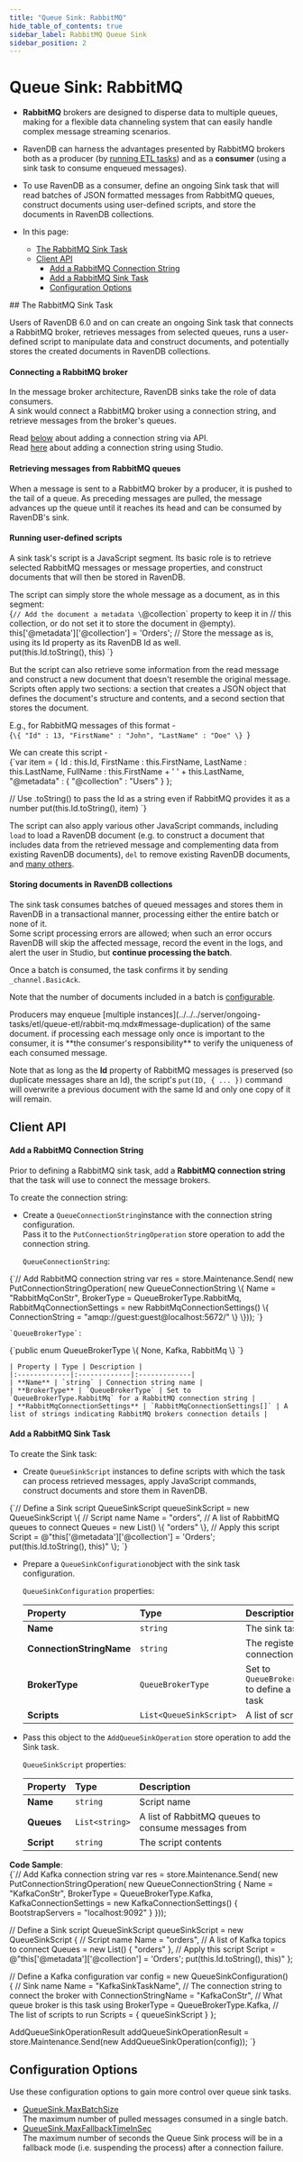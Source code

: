 ```yaml
---
title: "Queue Sink: RabbitMQ"
hide_table_of_contents: true
sidebar_label: RabbitMQ Queue Sink
sidebar_position: 2
---
```



# Queue Sink: RabbitMQ
<Admonition type="note" title="">

* **RabbitMQ** brokers are designed to disperse data to multiple queues, 
  making for a flexible data channeling system that can easily handle complex 
  message streaming scenarios.  

* RavenDB can harness the advantages presented by RabbitMQ brokers both as 
  a producer (by [running ETL tasks](../../../server/ongoing-tasks/etl/queue-etl/rabbit-mq.mdx)) 
  and as a **consumer** (using a sink task to consume enqueued messages).  

* To use RavenDB as a consumer, define an ongoing Sink task that will read 
  batches of JSON formatted messages from RabbitMQ queues, construct documents 
  using user-defined scripts, and store the documents in RavenDB collections.  

* In this page:  
  * [The RabbitMQ Sink Task](../../../server/ongoing-tasks/queue-sink/rabbit-mq-queue-sink.mdx#the-rabbitmq-sink-task)  
  * [Client API](../../../server/ongoing-tasks/queue-sink/rabbit-mq-queue-sink.mdx#client-api)  
     * [Add a RabbitMQ Connection String](../../../server/ongoing-tasks/queue-sink/rabbit-mq-queue-sink.mdx#add-a-rabbitmq-connection-string)  
     * [Add a RabbitMQ Sink Task](../../../server/ongoing-tasks/queue-sink/rabbit-mq-queue-sink.mdx#add-a-rabbitmq-sink-task)  
     * [Configuration Options](../../../server/ongoing-tasks/queue-sink/rabbit-mq-queue-sink.mdx#configuration-options) 
</Admonition>
## The RabbitMQ Sink Task

Users of RavenDB 6.0 and on can create an ongoing Sink task that connects 
a RabbitMQ broker, retrieves messages from selected queues, runs a user-defined 
script to manipulate data and construct documents, and potentially stores the 
created documents in RavenDB collections.  
#### Connecting a RabbitMQ broker

In the message broker architecture, RavenDB sinks take the role of data consumers.  
A sink would connect a RabbitMQ broker using a connection string, and retrieve messages 
from the broker's queues.  

Read [below](../../../server/ongoing-tasks/queue-sink/rabbit-mq-queue-sink.mdx#add-a-rabbitmq-connection-string) 
about adding a connection string via API.  
Read [here](../../../studio/database/tasks/ongoing-tasks/rabbitmq-queue-sink.mdx#define-a-rabbitmq-sink-task) 
about adding a connection string using Studio.  
#### Retrieving messages from RabbitMQ queues

When a message is sent to a RabbitMQ broker by a producer, it is pushed to 
the tail of a queue. As preceding messages are pulled, the message advances 
up the queue until it reaches its head and can be consumed by RavenDB's sink.  
#### Running user-defined scripts

A sink task's script is a JavaScript segment. Its basic role is to retrieve 
selected RabbitMQ messages or message properties, and construct documents that 
will then be stored in RavenDB.  

The script can simply store the whole message as a document, as in this 
segment:  
<TabItem value="javascript" label="javascript">
<CodeBlock language="javascript">
{`// Add the document a metadata \`@collection\` property to keep it in 
// this collection, or do not set it to store the document in @empty).  
this['@metadata']['@collection'] = 'Orders'; 
// Store the message as is, using its Id property as its RavenDB Id as well.  
put(this.Id.toString(), this)
`}
</CodeBlock>
</TabItem>

But the script can also retrieve some information from the read message 
and construct a new document that doesn't resemble the original message.  
Scripts often apply two sections: a section that creates a JSON object 
that defines the document's structure and contents, and a second section 
that stores the document.  

E.g., for RabbitMQ messages of this format -  
<TabItem value="json" label="json">
<CodeBlock language="json">
{`\{
   "Id" : 13,
   "FirstName" : "John",
   "LastName" : "Doe"
\}
`}
</CodeBlock>
</TabItem>

We can create this script -  
<TabItem value="javascript" label="javascript">
<CodeBlock language="javascript">
{`var item = \{ 
    Id : this.Id, 
    FirstName : this.FirstName, 
    LastName : this.LastName, 
    FullName : this.FirstName + ' ' + this.LastName, 
    "@metadata" : \{
        "@collection" : "Users"
    \}
\};

// Use .toString() to pass the Id as a string even if RabbitMQ provides it as a number
put(this.Id.toString(), item)
`}
</CodeBlock>
</TabItem>

The script can also apply various other JavaScript commands, including 
`load` to load a RavenDB document (e.g. to construct a document that 
includes data from the retrieved message and complementing data from 
existing RavenDB documents), `del` to remove existing RavenDB documents, 
and [many others](../../../server/kb/javascript-engine.mdx#predefined-javascript-functions).  
#### Storing documents in RavenDB collections

The sink task consumes batches of queued messages and stores them in RavenDB 
in a transactional manner, processing either the entire batch or none of it.  
<Admonition type="note" title="Exceptions to this rule" id="exceptions-to-this-rule" href="#exceptions-to-this-rule">
Some script processing errors are allowed; when such an error occurs RavenDB 
will skip the affected message, record the event in the logs, and alert the 
user in Studio, but **continue processing the batch**.  
</Admonition>

Once a batch is consumed, the task confirms it by sending `_channel.BasicAck`.  

Note that the number of documents included in a batch is 
[configurable](../../../server/ongoing-tasks/queue-sink/rabbit-mq-queue-sink.mdx#configuration-options).

<Admonition type="warning" title="Take care of duplicates" id="take-care-of-duplicates" href="#take-care-of-duplicates">
Producers may enqueue 
[multiple instances](../../../server/ongoing-tasks/etl/queue-etl/rabbit-mq.mdx#message-duplication) 
of the same document.  
if processing each message only once is important to the consumer, 
it is **the consumer's responsibility** to verify the uniqueness of 
each consumed message.  

Note that as long as the **Id** property of RabbitMQ messages is preserved 
(so duplicate messages share an Id), the script's `put(ID, { ... })` command 
will overwrite a previous document with the same Id and only one copy of 
it will remain.  
</Admonition>



## Client API

#### Add a RabbitMQ Connection String

Prior to defining a RabbitMQ sink task, add a **RabbitMQ connection string** 
that the task will use to connect the message brokers.  

To create the connection string:  

* Create a `QueueConnectionString`instance with the connection string configuration.  
  Pass it to the `PutConnectionStringOperation` store operation to add the connection string.  

    `QueueConnectionString`:  
<TabItem value="add_RabbitMq_connection-string" label="add_RabbitMq_connection-string">
<CodeBlock language="csharp">
{`// Add RabbitMQ connection string
var res = store.Maintenance.Send(
    new PutConnectionStringOperation<QueueConnectionString>(
        new QueueConnectionString
        \{
            Name = "RabbitMqConStr",
            BrokerType = QueueBrokerType.RabbitMq,
            RabbitMqConnectionSettings = new RabbitMqConnectionSettings()
                    \{ ConnectionString = "amqp://guest:guest@localhost:5672/" \}
        \}));
`}
</CodeBlock>
</TabItem>

    `QueueBrokerType`:  
<TabItem value="QueueBrokerType" label="QueueBrokerType">
<CodeBlock language="csharp">
{`public enum QueueBrokerType
\{
    None,
    Kafka,
    RabbitMq
\}
`}
</CodeBlock>
</TabItem>

    | Property | Type | Description |
    |:-------------|:-------------|:-------------|
    | **Name** | `string` | Connection string name |
    | **BrokerType** | `QueueBrokerType` | Set to `QueueBrokerType.RabbitMq` for a RabbitMQ connection string |
    | **RabbitMqConnectionSettings** | `RabbitMqConnectionSettings[]` | A list of strings indicating RabbitMQ brokers connection details |
#### Add a RabbitMQ Sink Task

To create the Sink task:  

* Create `QueueSinkScript` instances to define scripts with which the 
  task can process retrieved messages, apply JavaScript commands, construct 
  documents and store them in RavenDB.  
<TabItem value="define-rabbitmq-sink-script" label="define-rabbitmq-sink-script">
<CodeBlock language="csharp">
{`// Define a Sink script
QueueSinkScript queueSinkScript = new QueueSinkScript
\{
    // Script name
    Name = "orders",
    // A list of RabbitMQ queues to connect
    Queues = new List<string>() \{ "orders" \},
    // Apply this script
    Script = @"this['@metadata']['@collection'] = 'Orders'; 
               put(this.Id.toString(), this)"
\};
`}
</CodeBlock>
</TabItem>
  
* Prepare a `QueueSinkConfiguration`object with the sink task configuration.  

    `QueueSinkConfiguration` properties:  
    
    | Property | Type | Description |
    |:-------------|:-------------|:-------------|
    | **Name** | `string` | The sink task name |
    | **ConnectionStringName** | `string` | The registered connection string name |
    | **BrokerType** | `QueueBrokerType` | Set to `QueueBrokerType.RabbitMq` to define a RabbitMQ sink task |
    | **Scripts** | `List<QueueSinkScript>` | A list of scripts |

* Pass this object to the `AddQueueSinkOperation` store operation to add the Sink task.  

    `QueueSinkScript` properties:  
    
    | Property | Type | Description |
    |:-------------|:-------------|:-------------|
    | **Name** | `string` | Script name|
    | **Queues** | `List<string>` | A list of RabbitMQ queues to consume messages from |
    | **Script** | `string  ` | The script contents |

**Code Sample**:  
<TabItem value="add_kafka_sink-task" label="add_kafka_sink-task">
<CodeBlock language="csharp">
{`// Add Kafka connection string
var res = store.Maintenance.Send(
    new PutConnectionStringOperation<QueueConnectionString>(
        new QueueConnectionString
        \{
            Name = "KafkaConStr",
            BrokerType = QueueBrokerType.Kafka,
            KafkaConnectionSettings = new KafkaConnectionSettings() 
                    \{ BootstrapServers = "localhost:9092" \}
        \}));

// Define a Sink script
QueueSinkScript queueSinkScript = new QueueSinkScript
\{
    // Script name
    Name = "orders",
    // A list of Kafka topics to connect
    Queues = new List<string>() \{ "orders" \},
    // Apply this script
    Script = @"this['@metadata']['@collection'] = 'Orders'; 
               put(this.Id.toString(), this)"
\};

// Define a Kafka configuration
var config = new QueueSinkConfiguration()
\{
    // Sink name
    Name = "KafkaSinkTaskName",
    // The connection string to connect the broker with
    ConnectionStringName = "KafkaConStr",
    // What queue broker is this task using
    BrokerType = QueueBrokerType.Kafka,
    // The list of scripts to run
    Scripts = \{ queueSinkScript \}
\};

AddQueueSinkOperationResult addQueueSinkOperationResult = 
    store.Maintenance.Send(new AddQueueSinkOperation<QueueConnectionString>(config));
`}
</CodeBlock>
</TabItem>



## Configuration Options

Use these configuration options to gain more control over queue sink tasks.  

* [QueueSink.MaxBatchSize](../../../server/configuration/queue-sink-configuration.mdx#queuesinkmaxbatchsize)  
  The maximum number of pulled messages consumed in a single batch.
* [QueueSink.MaxFallbackTimeInSec](../../../server/configuration/queue-sink-configuration.mdx#queuesinkmaxfallbacktimeinsec)  
  The maximum number of seconds the Queue Sink process will be in a fallback 
  mode (i.e. suspending the process) after a connection failure.  




